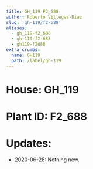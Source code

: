 ```yaml
---
title: GH_119 F2_688
author: Roberto Villegas-Diaz
slug: 'gh-119/f2-688'
aliases:
  - gh_119-f2_688
  - gh-119-f2-688
  - gh119-f2688
extra_crumbs:
  name: GH119
  path: /label/gh-119
---
```


# **House**: GH_119
# **Plant ID**: F2_688
# **Updates**: 
 - 2020-06-28: Nothing new.
